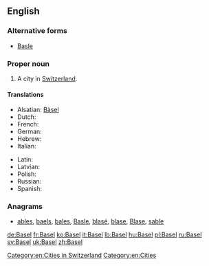 ==English==

===Alternative forms===
* [[Basle]]

===Proper noun===
{{en-proper noun}}

# A city in [[Switzerland]].

====Translations====
{{trans-top|city in Switzerland}}
* Alsatian: [[Bàsel]]
* Dutch: {{t|nl|Bazel|n}}
* French: {{t+|fr|Bâle|f}}
* German: {{t+|de|Basel|n}}
* Hebrew: {{t|he|באזל|tr=bazel}}
* Italian: {{t+|it|Basilea|f}}
{{trans-mid}}
* Latin: {{t|la|Basilea|f}}
* Latvian: {{t|lv|Bāzele|f}}
* Polish: {{t+|pl|Bazylea|f}}
* Russian: {{t|ru|Ба́зель|m|sc=Cyrl|tr=Bázɛlʹ}}
* Spanish: {{t+|es|Basilea}}
{{trans-bottom}}

[[Category:en:Cities in Switzerland]]
[[Category:en:Cities]]

===Anagrams===
* [[ables#English|ables]], [[baels#English|baels]], [[bales#English|bales]], [[Basle#English|Basle]], [[blasé#English|blasé]], [[blase#English|blase]], [[Blase#English|Blase]], [[sable#English|sable]]

[[de:Basel]]
[[fr:Basel]]
[[ko:Basel]]
[[it:Basel]]
[[lb:Basel]]
[[hu:Basel]]
[[pl:Basel]]
[[ru:Basel]]
[[sv:Basel]]
[[uk:Basel]]
[[zh:Basel]]